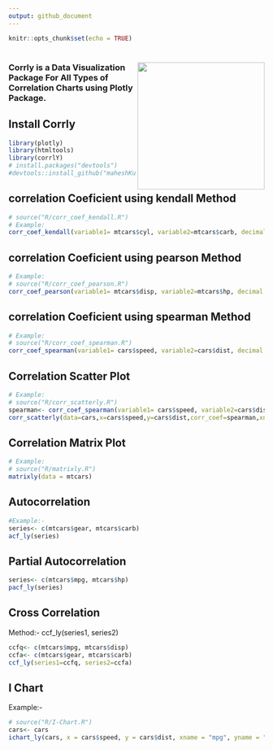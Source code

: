 ```yaml
---
output: github_document
---
```


```r
knitr::opts_chunk$set(echo = TRUE)
```
 
# <a href='https://maheshkulkarnix.github.io/corrlY/'><img src="docs/logo.png" align="right" alt="" width="250" /></a>

### Corrly is a Data Visualization Package For All Types of Correlation Charts using Plotly Package.

## Install Corrly

```r
library(plotly)
library(htmltools)
library(corrlY)
# install.packages("devtools")
#devtools::install_github("maheshKulkarniX/corrlY")
```

## correlation Coeficient using kendall Method

```r
# source("R/corr_coef_kendall.R")
# Example: 
corr_coef_kendall(variable1= mtcars$cyl, variable2=mtcars$carb, decimal = 2) 
```

## correlation Coeficient using pearson Method

```r
# Example: 
# source("R/corr_coef_pearson.R")
corr_coef_pearson(variable1= mtcars$disp, variable2=mtcars$hp, decimal = 2)
```

## correlation Coeficient using spearman Method

```r
# Example:
# source("R/corr_coef_spearman.R")
corr_coef_spearman(variable1= cars$speed, variable2=cars$dist, decimal = 2)
```

## Correlation Scatter Plot

```r
# Example: 
# source("R/corr_scatterly.R")
spearman<- corr_coef_spearman(variable1= cars$speed, variable2=cars$dist, decimal = 2)
corr_scatterly(data=cars,x=cars$speed,y=cars$dist,corr_coef=spearman,xname="speed",yname="dist")
```

## Correlation Matrix Plot

```r
# Example: 
# source("R/matrixly.R")
matrixly(data = mtcars)
```

## Autocorrelation

```r
#Example:- 
series<- c(mtcars$gear, mtcars$carb)
acf_ly(series)
```


## Partial Autocorrelation

```r
series<- c(mtcars$mpg, mtcars$hp)
pacf_ly(series)
```

## Cross Correlation

Method:- ccf_ly(series1, series2)

```r
ccfq<- c(mtcars$mpg, mtcars$disp)
ccfa<- c(mtcars$gear, mtcars$carb)
ccf_ly(series1=ccfq, series2=ccfa)
```

## I Chart

Example:-
```r
# source("R/I-Chart.R")
cars<- cars
ichart_ly(cars, x = cars$speed, y = cars$dist, xname = "mpg", yname = "hp")
```
